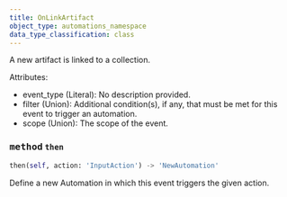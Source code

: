 ```yaml
---
title: OnLinkArtifact
object_type: automations_namespace
data_type_classification: class
---
```


<Card title="View the source code" href="https://github.com/wandb/wandb/blob/main/wandb/automations/events.py" icon="github"/>



A new artifact is linked to a collection.

Attributes:
- event_type (Literal): No description provided.
- filter (Union): Additional condition(s), if any, that must be met for this event to trigger an automation.
- scope (Union): The scope of the event.

### <kbd>method</kbd> `then`
```python
then(self, action: 'InputAction') -> 'NewAutomation'
```
Define a new Automation in which this event triggers the given action.